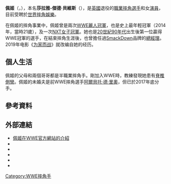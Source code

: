 {{noteTA
|G1=Movie
|G2=Show
}}
{{Infobox Pro Wrestler
| name = 佩姬<br />{{lang|en|Paige}}
| image = Paige (wrestler) at WrestleMania 32 Axxess.jpg
|caption     = 2016年4月的佩姬
| image_size =
| names = Britani Knight<br />'''Paige'''<ref name="FCW">{{cite web|url=http://www.fcwwrestling.info/Roster/Paige.html|title=Paige profile|publisher=Florida Championship Wrestling/NXT|archive-url=https://web.archive.org/web/20130119100904/http://www.fcwwrestling.info/Roster/Paige.html|archive-date= 2013-01-19|access-date= 2014-05-19|language=en}}</ref><ref name=WWE>{{cite web|url=http://www.wwe.com/superstars/divas/paige|title=WWE Bio|publisher=[[World_Wrestling_Entertainment|World Wrestling Entertainment]]|access-date= 2014-05-19|archive-url=https://web.archive.org/web/20140516180615/http://www.wwe.com/superstars/divas/paige|archive-date= 2014-05-16|language=en}}</ref><br />Saraya
| birthname = 莎拉雅-傑德·貝維斯
| height ={{height|ft=5|in=8}}
| weight ={{convert|120|lb|kg|abbr=on}}
| birth_date = {{birth date and age|mf=yes|1992|8|17}}
| birth_place = {{UK}}[[英格蘭|英格蘭]][[諾福克郡|諾福克郡]][[諾里奇|諾威治]]
| death_date=
| death_place=
| resides = {{USA}}[[佛羅里達州|佛羅里達州]][[希爾斯波羅縣_(佛羅里達州)|希爾斯波羅縣]][[坦帕_(佛羅里達州)|坦帕]]
| billed = {{UK}}[[英格蘭|英格蘭]][[諾福克郡|諾福克郡]][[諾里奇|諾威治]]
| trainer = Saraya Knight<br />Ricky Knight<br />Zak Zodiac<br />WAW Academy<br />Jason Cross<ref name="fighting spirit">{{cite web|url=http://www.fightingspiritmagazine.co.uk/art/interviews/471/a-new-paige-in-history-interview-with-paige-issue-106-may-2014|title=A NEW PAIGE IN HISTORY – Interview with Paige (Issue 106 May 2014)|website=[[Fighting_Spirit_Magazine|Fighting Spirit Magazine]]|date= 2015-02-09|access-date= 2015-10-03|archive-url=https://web.archive.org/web/20151005080453/http://www.fightingspiritmagazine.co.uk/art/interviews/471/a-new-paige-in-history-interview-with-paige-issue-106-may-2014|archive-date= 2015-10-05|language=en}}</ref>
| debut = 2005年
| retired = 2018年4月9日<ref name="wwe.com">{{cite web|title=Paige retires from in-ring competition|url=http://www.wwe.com/shows/raw/article/paige-retires|work=WWE|access-date= 2018-04-09|archive-url=https://web.archive.org/web/20180410141044/http://www.wwe.com/shows/raw/article/paige-retires|archive-date= 2018-04-10|language=en}}</ref>
| spouse=
}}

'''佩姬'''（{{lang-en|'''Paige'''|}}，{{bd|1992年|8月17日|}}），本名'''莎拉雅-傑德·貝維斯'''（{{lang-en|'''Saraya-Jade Bevis'''}}），是[[英國|英國]]退役的[[職業摔角|職業摔角選手]]和女[[演員|演員]]，目前受聘於[[世界摔角娛樂|世界摔角娛樂]]。  

在佩姬的摔角事業中，佩姬曾是兩次[[WWE麗人冠軍|WWE麗人冠軍]]，也是史上最年輕冠軍（2014年，當時21歲），及一次[[NXT女子冠軍|NXT女子冠軍]]。她也是[[20世紀|20世紀]][[1990年代|90年代]]出生後第一位贏得WWE冠軍的選手，在結束摔角生涯後，也曾擔任過[[SmackDown_LIVE|SmackDown]]品牌的[[總經理|總經理]]。2019年电影《[[为家而战|为家而战]]》就改编自她的经历。

== 個人生活 ==
佩姬的父母和兩個哥哥都是半職業摔角手。剛加入WWE時，教練發現她患有[[脊椎側彎|脊椎側彎]]。佩姬的未婚夫是前WWE摔角選手[[阿爾貝托·德·里奧|阿爾貝托·德·里奧]]，但已於2017年底分手。

== 參考資料 ==
{{reflist}}

== 外部連結 ==
{{Commons category|Britani Knight}}
*[https://www.wwe.com/superstars/paige 佩姬在WWE官方網站的介紹] {{Wayback|url=https://www.wwe.com/superstars/paige |date=20201203170912 }}{{en}}
* {{Twitter|realpaigewwe}}
* {{Twitch|SarayaOfficial}}
*{{Facebook|DivaOfTomorrow}}
*{{instagram|realpaigewwe}}
* {{IMDb name|5142109|莎拉雅-傑德·貝維斯}}
{{normdaten}}
{{DEFAULTSORT:Paige}}
[[Category:WWE摔角手|Category:WWE摔角手]]
